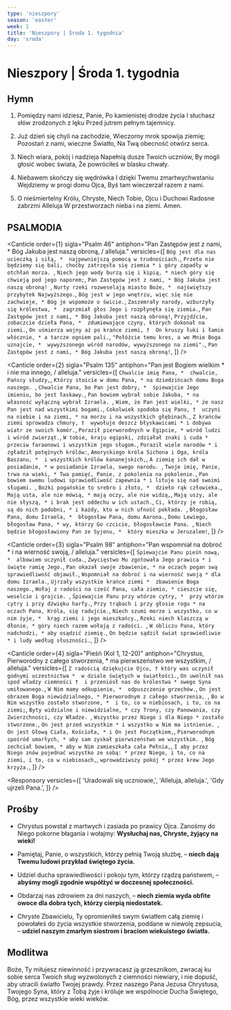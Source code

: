 ```yaml
---
type: 'nieszpory'
season: 'easter'
week: 1
title: 'Nieszpory | Środa 1. tygodnia'
day: 'sroda'
---
```


# Nieszpory | Środa 1. tygodnia

<OpeningVersicle />

## Hymn

1. Pomiędzy nami idziesz, Panie,
   Po kamienistej drodze życia
   I słuchasz słów zrodzonych z lęku
   Przed jutrem pełnym tajemnicy.

2. Już dzień się chyli na zachodzie,
   Wieczorny mrok spowija ziemię;
   Pozostań z nami, wieczne Światło,
   Na Twą obecność otwórz serca.

3. Niech wiara, pokój i nadzieja
   Napełnią dusze Twoich uczniów,
   By mogli głosić wobec świata,
   Że powróciłeś w blasku chwały.

4. Niebawem skończy się wędrówka
   I dzięki Twemu zmartwychwstaniu
   Wejdziemy w progi domu Ojca,
   Byś tam wieczerzał razem z nami.

5. O nieśmiertelny Królu, Chryste,
   Niech Tobie, Ojcu i Duchowi
   Radosne zabrzmi Alleluja
   W przestworzach nieba i na ziemi. Amen.

## PSALMODIA

<Canticle
  order={1}
  sigla="Psalm 46"
  antiphon="Pan Zastępów jest z nami, * Bóg Jakuba jest naszą obroną, / alleluja."
  versicles={[
    `Bóg jest dla nas ucieczką i siłą, * 
najpewniejszą pomocą w trudnościach.`,
    `Przeto nie będziemy się bali, choćby zatrzęsła się ziemia *
i góry zapadły w otchłań morza. `,
    `Niech jego wody burzą się i kipią, *
niech góry się chwieją pod jego naporem;`,
    `Pan Zastępów jest z nami, *
Bóg Jakuba jest naszą obroną! `,
    `Nurty rzeki rozweselają miasto Boże, * 
najświętszy przybytek Najwyższego.`,
    `Bóg jest w jego wnętrzu, więc się nie zachwieje, *
Bóg je wspomoże o świcie.`,
    `Zaszemrały narody, wzburzyły się królestwa, * 
zagrzmiał głos Jego i rozpłynęła się ziemia.`,
    `Pan Zastępów jest z nami, *
Bóg Jakuba jest naszą obroną!`,
    `Przyjdźcie, zobaczcie dzieła Pana, * 
zdumiewające czyny, których dokonał na ziemi.`,
    `On uśmierza wojny aż po krańce ziemi, † 
On kruszy łuki i łamie włócznie, *
a tarcze ogniem pali.`,
    `"Połóżcie temu kres, a we Mnie Boga uznajcie, * 
wywyższonego wśród narodów, wywyższonego na ziemi".`,
    `Pan Zastępów jest z nami, *
Bóg Jakuba jest naszą obroną!`,
  ]}
/>

<Canticle
  order={2}
  sigla="Psalm 135"
  antiphon="Pan jest Bogiem wielkim * i nie ma innego, / alleluja."
  versicles={[
    `Chwalcie imię Pana, * 
chwalcie, Pańscy słudzy,`,
    `Którzy stoicie w domu Pana, *
na dziedzińcach domu Boga naszego. `,
    `Chwalcie Pana, bo Pan jest dobry, * 
śpiewajcie Jego imieniu, bo jest łaskawy.`,
    `Pan bowiem wybrał sobie Jakuba, *
na własność wyłączną wybrał Izraela. `,
    `Wiem, że Pan jest wielki, *
że nasz Pan jest nad wszystkimi bogami.`,
    `Cokolwiek spodoba się Panu, † 
uczyni na niebie i na ziemi, *
na morzu i na wszystkich głębinach.`,
    `Z krańców ziemi sprowadza chmury, † 
wywołuje deszcz błyskawicami *
i dobywa wiatr ze swoich komór.`,
    `Poraził pierworodnych w Egipcie, *
wśród ludzi i wśród zwierząt.`,
    `W tobie, kraju egipski, zdziałał znaki i cuda * 
przeciw faraonowi i wszystkim jego sługom.`,
    `Poraził wiele narodów *
i zgładził potężnych królów:`,
    `Amoryckiego króla Sichona i Oga, króla Baszanu, * 
i wszystkich królów kananejskich,`,
    `A ziemię ich dał w posiadanie, *
w posiadanie Izraela, swego narodu. `,
    `Twoje imię, Panie, trwa na wieki, *
Twa pamięć, Panie, z pokolenia na pokolenie.`,
    `Pan bowiem swemu ludowi sprawiedliwość zapewnia *
i lituje się nad swoimi sługami. `,
    `Bożki pogańskie to srebro i złoto, * 
dzieło rąk człowieka.`,
    `Mają usta, ale nie mówią, *
mają oczy, ale nie widzą,`,
    `Mają uszy, ale nie słyszą, *
i brak jest oddechu w ich ustach.`,
    `Ci, którzy je robią, są do nich podobni, *
i każdy, kto w nich ufność pokłada. `,
    `Błogosław Pana, domu Izraela, * 
błogosław Pana, domu Aarona.`,
    `Domu Lewiego, błogosław Pana, *
wy, którzy Go czcicie, błogosławcie Pana. `,
    `Niech będzie błogosławiony Pan ze Syjonu, * 
który mieszka w Jeruzalem!`,
  ]}
/>

<Canticle
  order={3}
  sigla="Psalm 98"
  antiphon="Pan wspomniał na dobroć * i na wierność swoją, / alleluja."
  versicles={[
    `Śpiewajcie Panu pieśń nową, * 
albowiem uczynił cuda.`,
    `Zwycięstwo Mu zgotowała Jego prawica *
i święte ramię Jego.`,
    `Pan okazał swoje zbawienie, *
na oczach pogan swą sprawiedliwość objawił.`,
    `Wspomniał na dobroć i na wierność swoją *
dla domu Izraela.`,
    `Ujrzały wszystkie krańce ziemi * 
zbawienie Boga naszego.`,
    `Wołaj z radości na cześć Pana, cała ziemio, *
cieszcie się, weselcie i grajcie. `,
    `Śpiewajcie Panu przy wtórze cytry, * 
przy wtórze cytry i przy dźwięku harfy.`,
    `Przy trąbach i przy głosie rogu *
na oczach Pana, Króla, się radujcie.`,
    `Niech szumi morze i wszystko, co w nim żyje, * 
krąg ziemi i jego mieszkańcy.`,
    `Rzeki niech klaszczą w dłonie, *
góry niech razem wołają z radości. `,
    `W obliczu Pana, który nadchodzi, *
aby osądzić ziemię.`,
    `On będzie sądził świat sprawiedliwie *
i ludy według słuszności.`,
  ]}
/>

<Canticle
  order={4}
  sigla="Pieśń (Kol 1, 12-20)"
  antiphon="Chrystus, Pierworodny z całego stworzenia, * ma pierwszeństwo we wszystkim, / alleluja."
  versicles={[
    `Z radością dziękujcie Ojcu, †
który was uczynił godnymi uczestnictwa * 
w dziale świętych w światłości.`,
    `On uwolnił nas spod władzy ciemności † 
i przeniósł nas do królestwa *
swego Syna umiłowanego.`,
    `W Nim mamy odkupienie, * 
odpuszczenie grzechów.`,
    `On jest obrazem Boga niewidzialnego, *
Pierworodnym z całego stworzenia, `,
    `Bo w Nim wszystko zostało stworzone, * 
i to, co w niebiosach, i to, co na ziemi;`,
    `Byty widzialne i niewidzialne, *
czy Trony, czy Panowania, czy Zwierzchności, czy Władze. `,
    `Wszystko przez Niego i dla Niego *
zostało stworzone.`,
    `On jest przed wszystkim *
i wszystko w Nim ma istnienie. `,
    `On jest Głową Ciała, Kościoła, *
i On jest Początkiem,`,
    `Pierworodnym spośród umarłych, *
aby sam zyskał pierwszeństwo we wszystkim. `,
    `Bóg zechciał bowiem, *
aby w Nim zamieszkała cała Pełnia,`,
    `I aby przez Niego znów pojednać wszystko ze sobą: *
przez Niego, i to, co na ziemi, i to, co w niebiosach,`,
    `wprowadziwszy pokój *
przez krew Jego krzyża.`,
  ]}
/>

<Passage
  sigla="Hbr 7, 24-27"
  passage="Jezus, ponieważ trwa na wieki, ma kapłaństwo nieprzemijające. Przeto i zbawić na wieki może całkowicie tych, którzy przez Niego zbliżają się do Boga, bo zawsze żyje, aby się wstawiać za nami. Takiego bowiem potrzeba nam było Arcykapłana: świętego, niewinnego, nieskalanego, oddzielonego od grzeszników, wywyższonego ponad niebiosa, takiego, który nie jest obowiązany, jak inni arcykapłani, do składania codziennej ofiary najpierw za swoje grzechy, a potem za grzechy ludu. To bowiem uczynił raz na zawsze ofiarując samego siebie."
/>

<Responsory
  versicles={[
    'Uradowali się uczniowie,',
    'Alleluja, alleluja.',
    'Gdy ujrzeli Pana.',
  ]}
/>

<Magnificat antiphon="Jeżeli we Mnie trwać będziecie, * a słowa moje w was będą trwały, / proście o cokolwiek chcecie, / a to się wam spełni, / alleluja." />

## Prośby

- Chrystus powstał z martwych i zasiada po prawicy Ojca. Zanośmy do Niego pokorne błagania i wołajmy: **Wysłuchaj nas, Chryste, żyjący na wieki!**

- Pamiętaj, Panie, o wszystkich, którzy pełnią Twoją służbę, – **niech dają Twemu ludowi przykład świętego życia.**

- Udziel ducha sprawiedliwości i pokoju tym, którzy rządzą państwem, – **abyśmy mogli zgodnie współżyć w doczesnej społeczności.**

- Obdarzaj nas zdrowiem za dni naszych, – **niech ziemia wyda obfite owoce dla dobra tych, którzy cierpią niedostatek.**

- Chryste Zbawicielu, Ty opromieniłeś swym światłem całą ziemię i powołałeś do życia wszystkie stworzenia, poddane w niewolę zepsucia, – **udziel naszym zmarłym siostrom i braciom wiekuistego światła.**

<CustomIntercessions />

<KyrieEleison />

<LordsPrayer />

## Modlitwa

Boże, Ty miłujesz niewinność i przywracasz ją grzesznikom, zwracaj ku sobie serca Twoich sług wyzwolonych z ciemności niewiary, i nie dopuść, aby utracili światło Twojej prawdy. Przez naszego Pana Jezusa Chrystusa, Twojego Syna, który z Tobą żyje i króluje we wspólnocie Ducha Świętego, Bóg, przez wszystkie wieki wieków.

<Amen />

<BlessingAndConcludingVersicle />

<SalveRegina />
